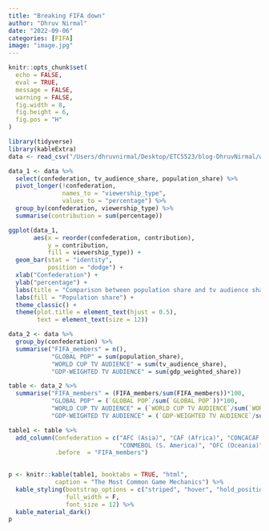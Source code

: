 ```yaml
---
title: "Breaking FIFA down"
author: "Dhruv Nirmal"
date: "2022-09-06"
categories: [FIFA]
image: "image.jpg"
---
```


```r
knitr::opts_chunk$set(
  echo = FALSE,
  eval = TRUE,
  message = FALSE,
  warning = FALSE,
  fig.width = 8,
  fig.height = 6,
  fig.pos = "H"
)
```

```r
library(tidyverse)
library(kableExtra)
data <- read_csv("/Users/dhruvnirmal/Desktop/ETC5523/blog-DhruvNirmal/week11_fifa_audience.csv")
```

```r
data_1 <- data %>%
  select(confederation, tv_audience_share, population_share) %>%
  pivot_longer(!confederation,
               names_to = "viewership_type",
               values_to = "percentage") %>%
  group_by(confederation, viewership_type) %>%
  summarise(contribution = sum(percentage))
```

```r
ggplot(data_1,
       aes(x = reorder(confederation, contribution),
           y = contribution,
           fill = viewership_type)) +
  geom_bar(stat = "identity", 
           position = "dodge") +
  xlab("Confederation") +
  ylab("percentage") +
  labs(title = "Comparison between population share and tv audience share for every confederation") +
  labs(fill = "Population share") +
  theme_classic() +
  theme(plot.title = element_text(hjust = 0.5),
        text = element_text(size = 12))  

```

```r
data_2 <- data %>%
  group_by(confederation) %>%
  summarise("FIFA_members" = n(),
            "GLOBAL POP" = sum(population_share),
            "WORLD CUP TV AUDIENCE" = sum(tv_audience_share),
            "GDP-WEIGHTED TV AUDIENCE" = sum(gdp_weighted_share))

table <- data_2 %>%
  summarise("FIFA_members" = (FIFA_members/sum(FIFA_members))*100,
            "GLOBAL POP" = (`GLOBAL POP`/sum(`GLOBAL POP`))*100,
            "WORLD CUP TV AUDIENCE" = (`WORLD CUP TV AUDIENCE`/sum(`WORLD CUP TV AUDIENCE`))*100,
            "GDP-WEIGHTED TV AUDIENCE" = (`GDP-WEIGHTED TV AUDIENCE`/sum(`GDP-WEIGHTED TV AUDIENCE`))*100)

table1 <- table %>%
  add_column(Confederation = c("AFC (Asia)", "CAF (Africa)", "CONCACAF (N. America)", 
                               "CONMEBOL (S. America)", "OFC (Oceania)", "UEFA (Europe)"),
             .before  = "FIFA_members") 
  
```

```r
p <- knitr::kable(table1, booktabs = TRUE, "html",
             caption = "The Most Common Game Mechanics") %>%
  kable_styling(bootstrap_options = c("striped", "hover", "hold_position"), 
                full_width = F,
                font_size = 12) %>%
  kable_material_dark()
p
```


